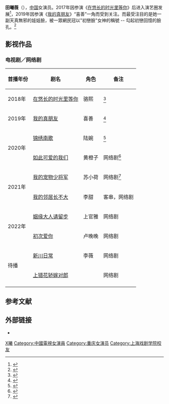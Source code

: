 {{藝人
| 姓名 = 田曦薇
| 類型 = 女演員
| 圖片 = 
| 圖片尺寸 =
| 圖片簡介 = 
| 英文名 = Tian Xi Wei
| 原名 = 
| 綽號 = 
| 國籍 = {{PRC}}
| 民族 = [[汉族|汉族]]
| 籍貫 = 
| 出生日期 = {{birth date and age |1997|10|14}}
| 出生地點 = {{CHN}}[[重庆市|重庆市]]
| 職業 = [[演員|演員]]
| 語言 = [[漢語|漢語]]
| 配偶 = 
| 教育程度 = [[上海戏剧学院|上海戏剧学院]]2016表演本科
| 出道日期 = 2017年
| 代表作 = [[我的真朋友|我的真朋友]]<br>[[錦繡南歌|錦繡南歌]]<br>[[如此可愛的我們|如此可愛的我們]]
| 活躍年代 = 2017年至今
| 經紀公司 = 浩瀚星缘
}}
'''田曦薇'''（{{Bd|1997年|10月14日}}），[[中国|中国]]女演员。2017年因参演《[[在悠长的时光里等你|在悠长的时光里等你]]》后进入演艺圈发展<ref>{{Cite web |url=http://star.tom.com/201809/1023536034.html |title=田曦薇《在悠长的时光里等你》收官勇敢告白 不舍甜美骆熙网友催播第二季 |accessdate=2020-07-07 |archive-date=2018-09-23 |archive-url=https://web.archive.org/web/20180923234232/http://star.tom.com/201809/1023536034.html |dead-url=no }}</ref>，2019年因参演《[[我的真朋友|我的真朋友]]》“喜善”一角而受到关注。而最受注目的是她一副天真無邪的娃娃臉，被一眾網民冠以"初戀臉"女神的稱號 -- 勾起初戀回憶的臉孔。<ref>{{Cite web |url=http://www.yule.com.cn/html/201905/43872.html |title=田曦薇《我的真朋友》演技获赞 沪漂女孩引共鸣 |accessdate=2020-07-07 |archive-date=2020-07-07 |archive-url=https://web.archive.org/web/20200707144455/http://www.yule.com.cn/html/201905/43872.html |dead-url=no }}</ref>

==影视作品==
===电视剧／网络剧===
{| class="wikitable sortable"
|-
! 首播年份 !! 剧名 !! 角色 !! class="unsortable" | 备注  
|- 
|2018年||[[在悠长的时光里等你|在悠长的时光里等你]]||骆熙||<ref>{{Cite web |url=http://news.yule.com.cn/html/201807/274822.html |title=《在悠长的时光里等你》将播 田曦薇首演女主开启甜蜜青春之旅 |accessdate=2020-07-07 |archive-date=2020-07-09 |archive-url=https://web.archive.org/web/20200709024254/http://news.yule.com.cn/html/201807/274822.html |dead-url=no }}</ref> 
|-
|2019年||[[我的真朋友|我的真朋友]]||喜善||<ref>{{Cite web |url=http://news.yule.com.cn/html/201905/297121.html |title=《我的真朋友》首播 新人田曦薇为爱而来 |accessdate=2020-07-07 |archive-date=2020-07-07 |archive-url=https://web.archive.org/web/20200707222000/http://news.yule.com.cn/html/201905/297121.html |dead-url=no }}</ref> 
|-
| rowspan="2" |2020年||[[锦绣南歌|锦绣南歌]]||陆婉||<ref>{{Cite web |url=http://ent.163.com/20/0702/12/FGHI234R00038793.html |title=田曦薇《锦绣南歌》开播 纯良陆婉灵气上线 |accessdate=2020-07-07 |archive-date=2020-07-07 |archive-url=https://web.archive.org/web/20200707142326/http://ent.163.com/20/0702/12/FGHI234R00038793.html |dead-url=no }}</ref> 
|-
| [[如此可爱的我们|如此可爱的我们]]||黄橙子||网络剧<ref>{{Cite web |url=http://news.yule.com.cn/html/202003/314428.html |title=《如此可爱的我们》未播先火，张磊演绎暖心老爸引期待 |accessdate=2020-07-07 |archive-date=2020-07-08 |archive-url=https://web.archive.org/web/20200708113143/http://news.yule.com.cn/html/202003/314428.html |dead-url=no }}</ref> 
|-
| rowspan="2" |2021年||[[我的宠物少将军|我的宠物少将军]]||苏小荷||网络剧<ref>{{Cite web |url=http://ent.ynet.com/2020/05/07/2573530t1254.html |title=网剧《我的宠物少将军》今日开机     搜狐视频“古装新甜宠”来袭 |accessdate=2020-07-07 |archive-date=2020-07-07 |archive-url=https://web.archive.org/web/20200707174525/http://ent.ynet.com/2020/05/07/2573530t1254.html |dead-url=no }}</ref>  
|-
|  [[我的邻居长不大|我的邻居长不大]]|| 李甜||客串，网络剧 
|-
| rowspan="2" |2022年||[[姻缘大人请留步|姻缘大人请留步]]||上官雅 ||网络剧 
|-
| [[初次爱你|初次爱你]]||卢晚晚 ||网络剧 
|-
| rowspan="2" |待播||[[新川日常|新川日常]] ||李薇 ||网络剧 
|-
|[[上错花轿嫁对郎|上错花轿嫁对郎]] || ||网络剧 
|-
|}

==参考文献==
{{reflist}}

== 外部链接 ==
*{{sinaweibo|2731935637}}

{{DEFAULTSORT:T}}
[[Category:田姓|X曦]]
[[Category:中國電視女演員|Category:中國電視女演員]]
[[Category:重庆女演员|Category:重庆女演员]]
[[Category:上海戏剧学院校友|Category:上海戏剧学院校友]]
